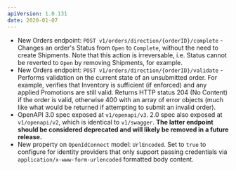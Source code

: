 ```yaml
---
apiVersion: 1.0.131
date: 2020-01-07
---
```


- New Orders endpoint: `POST v1/orders/direction/{orderID}/complete` - Changes an order's Status from `Open` to `Complete`, without the need to create Shipments. Note that this action is irreversable, i.e. Status cannot be reverted to `Open` by removing Shipments, for example.
- New Orders endpoint: `POST v1/orders/direction/{orderID}/validate` - Performs validation on the current state of an unsubmitted order. For example, verifies that Inventory is sufficient (if enforced) and any applied Promotions are still valid. Returns HTTP status 204 (No Content) if the order is valid, otherwise 400 with an array of error objects (much like what would be returned if attempting to submit an invalid order).
- OpenAPI 3.0 spec exposed at `v1/openapi/v3`. 2.0 spec also exposed at `v1/openapi/v2`, which is identical to `v1/swagger`. **The latter endpoint should be considered deprecated and will likely be removed in a future release.**
- New property on `OpenIdConnect` model: `UrlEncoded`. Set to `true` to configure for identity providers that only support passing credentials via `application/x-www-form-urlencoded` formatted body content.